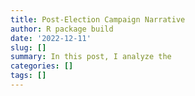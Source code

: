 ```yaml
---
title: Post-Election Campaign Narrative
author: R package build
date: '2022-12-11'
slug: []
summary: In this post, I analyze the 
categories: []
tags: []
---
```


